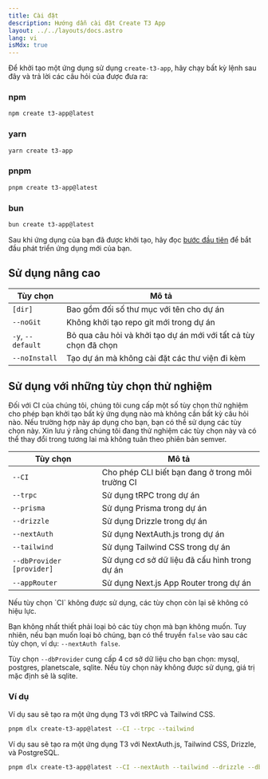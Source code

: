 ```yaml
---
title: Cài đặt
description: Hướng dẫn cài đặt Create T3 App
layout: ../../layouts/docs.astro
lang: vi
isMdx: true
---
```



Để khởi tạo một ứng dụng sử dụng `create-t3-app`, hãy chạy bất kỳ lệnh sau đây và trả lời các câu hỏi của được đưa ra:

### npm

```bash
npm create t3-app@latest
```

### yarn

```bash
yarn create t3-app
```

### pnpm

```bash
pnpm create t3-app@latest
```

### bun

```bash
bun create t3-app@latest
```

Sau khi ứng dụng của bạn đã được khởi tạo, hãy đọc [bước đầu tiên](/vi/usage/first-steps) để bắt đầu phát triển ứng dụng mới của bạn.

## Sử dụng nâng cao

| Tùy chọn          | Mô tả                                                            |
| ----------------- | ---------------------------------------------------------------- |
| `[dir]`           | Bao gồm đối số thư mục với tên cho dự án                         |
| `--noGit`         | Không khởi tạo repo git mới trong dự án                          |
| `-y`, `--default` | Bỏ qua câu hỏi và khởi tạo dự án mới với tất cả tùy chọn đã chọn |
| `--noInstall`     | Tạo dự án mà không cài đặt các thư viện đi kèm                   |

## Sử dụng với những tùy chọn thử nghiệm

Đối với CI của chúng tôi, chúng tôi cung cấp một số tùy chọn thử nghiệm cho phép bạn khởi tạo bất kỳ ứng dụng nào mà không cần bất kỳ câu hỏi nào. Nếu trường hợp này áp dụng cho bạn, bạn có thể sử dụng các tùy chọn này. Xin lưu ý rằng chúng tôi đang thử nghiệm các tùy chọn này và có thể thay đổi trong tương lai mà không tuân theo phiên bản semver.

| Tùy chọn                  | Mô tả                                            |
| ------------------------- | ------------------------------------------------ |
| `--CI`                    | Cho phép CLI biết bạn đang ở trong môi trường CI |
| `--trpc`                  | Sử dụng tRPC trong dự án                         |
| `--prisma`                | Sử dụng Prisma trong dự án                       |
| `--drizzle`               | Sử dụng Drizzle trong dự án                      |
| `--nextAuth`              | Sử dụng NextAuth.js trong dự án                  |
| `--tailwind`              | Sử dụng Tailwind CSS trong dự án                 |
| `--dbProvider [provider]` | Sử dụng cơ sở dữ liệu đã cấu hình trong dự án    |
| `--appRouter`             | Sử dụng Next.js App Router trong dự án           |

<Callout type="warning">
  Nếu tùy chọn `CI` không được sử dụng, các tùy chọn còn lại sẽ không có hiệu
  lực.
</Callout>

Bạn không nhất thiết phải loại bỏ các tùy chọn mà bạn không muốn. Tuy nhiên, nếu bạn muốn loại bỏ chúng, bạn có thể truyền `false` vào sau các tùy chọn, ví dụ: `--nextAuth false`.

Tùy chọn `--dbProvider` cung cấp 4 cơ sở dữ liệu cho bạn chọn: mysql, postgres, planetscale, sqlite. Nếu tùy chọn này không được sử dụng, giá trị mặc định sẽ là sqlite.

### Ví dụ

Ví dụ sau sẽ tạo ra một ứng dụng T3 với tRPC và Tailwind CSS.

```bash
pnpm dlx create-t3-app@latest --CI --trpc --tailwind
```

Ví dụ sau sẽ tạo ra một ứng dụng T3 với NextAuth.js, Tailwind CSS, Drizzle, và PostgreSQL.

```bash
pnpm dlx create-t3-app@latest --CI --nextAuth --tailwind --drizzle --dbProvider postgres
```
